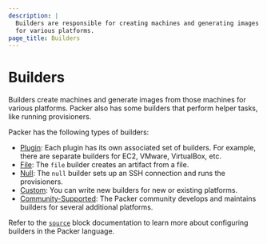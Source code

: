```yaml
---
description: |
  Builders are responsible for creating machines and generating images from them
  for various platforms.
page_title: Builders
---
```


# Builders

Builders create machines and generate images from those machines for various platforms. Packer also has some builders that perform helper tasks, like running provisioners.

Packer has the following types of builders:

- [Plugin](/plugin): Each plugin has its own associated set of builders. For example, there are separate builders for EC2, VMware, VirtualBox, etc.
- [File](/docs/builders/file): The `file` builder creates an artifact from a file.
- [Null](/docs/builders/null): The `null` builder sets up an SSH connection and runs the provisioners.
- [Custom](/docs/plugins/creation/custom-builders): You can write new builders for new or existing platforms.
- [Community-Supported](/docs/builders/community-supported): The Packer community develops and maintains builders for several additional platforms.

Refer to the [`source`](/docs/templates/hcl_templates/blocks/source) block documentation to learn more about configuring builders in the Packer language.


